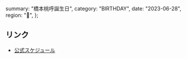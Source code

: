   summary: "橋本桃呼誕生日",
  category: "BIRTHDAY",
  date: "2023-06-28",
  region: "🎂",
};

## リンク

- [公式スケジュール](https://takanenonadeshiko.jp/?p=281)
